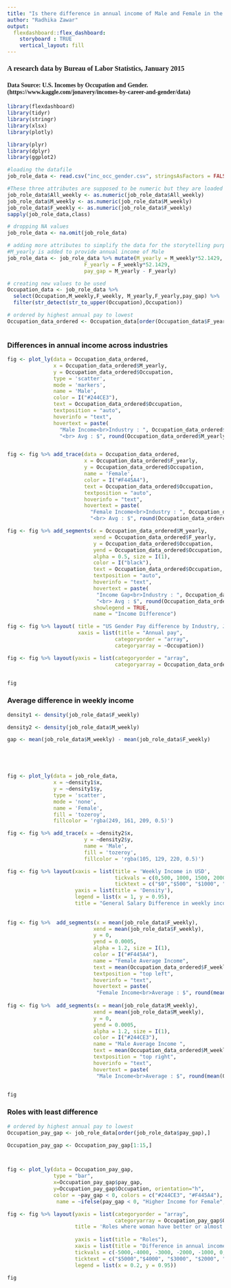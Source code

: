 ---
title: "Is there difference in annual income of Male and Female in the USA?"
author: "Radhika Zawar"
output: 
  flexdashboard::flex_dashboard:
    storyboard : TRUE
    vertical_layout: fill
---

<h4 style="font-size:16px;font-family:verdana;">A research data by Bureau of Labor Statistics, January 2015</h4>

<h4 style="font-size:14px;font-family:verdana;" href = "https://www.kaggle.com/jonavery/incomes-by-career-and-gender/data">Data Source: U.S. Incomes by Occupation and Gender. (https://www.kaggle.com/jonavery/incomes-by-career-and-gender/data) </h4>

```{r setup, include=FALSE}
library(flexdashboard)
library(tidyr)
library(stringr)
library(xlsx)
library(plotly)

library(plyr)
library(dplyr)
library(ggplot2)

#loading the datafile
job_role_data <- read.csv("inc_occ_gender.csv", stringsAsFactors = FALSE)

#These three attributes are supposed to be numeric but they are loaded as char so converting them in numeric
job_role_data$All_weekly <- as.numeric(job_role_data$All_weekly)
job_role_data$M_weekly <- as.numeric(job_role_data$M_weekly)
job_role_data$F_weekly <- as.numeric(job_role_data$F_weekly)
sapply(job_role_data,class)

# dropping NA values
job_role_data <- na.omit(job_role_data)

# adding more attributes to simplify the data for the storytelling purpose
#M_yearly is added to provide annual income of Male
job_role_data <- job_role_data %>% mutate(M_yearly = M_weekly*52.1429,
                         F_yearly = F_weekly*52.1429,
                         pay_gap = M_yearly - F_yearly)

# creating new values to be used
Occupation_data <- job_role_data %>%
  select(Occupation,M_weekly,F_weekly, M_yearly,F_yearly,pay_gap) %>%
  filter(str_detect(str_to_upper(Occupation),Occupation))

# ordered by highest annual pay to lowest
Occupation_data_ordered <- Occupation_data[order(Occupation_data$F_yearly),]



```

### Differences in annual income across industries

```{r}

fig <- plot_ly(data = Occupation_data_ordered,
               x = Occupation_data_ordered$M_yearly,
               y = Occupation_data_ordered$Occupation,
               type = 'scatter',
               mode = 'markers',
               name = 'Male',
               color = I("#244CE3"),
               text = Occupation_data_ordered$Occupation,
               textposition = "auto",
               hoverinfo = "text",
               hovertext = paste(
                 "Male Income<br>Industry : ", Occupation_data_ordered$Occupation,
                 "<br> Avg : $", round(Occupation_data_ordered$M_yearly)))


fig <- fig %>% add_trace(data = Occupation_data_ordered,
                         x = Occupation_data_ordered$F_yearly,
                         y = Occupation_data_ordered$Occupation,
                         name = 'Female',
                         color = I("#F445A4"),
                         text = Occupation_data_ordered$Occupation,
                         textposition = "auto",
                         hoverinfo = "text",
                         hovertext = paste(
                           "Female Income<br>Industry : ", Occupation_data_ordered$Occupation,
                           "<br> Avg : $", round(Occupation_data_ordered$F_yearly)))

fig <- fig %>% add_segments(x = Occupation_data_ordered$M_yearly,
                            xend = Occupation_data_ordered$F_yearly,
                            y = Occupation_data_ordered$Occupation,
                            yend = Occupation_data_ordered$Occupation,
                            alpha = 0.5, size = I(1),
                            color = I("black"),
                            text = Occupation_data_ordered$Occupation,
                            textposition = "auto",
                            hoverinfo = "text",
                            hovertext = paste(
                             "Income Gap<br>Industry : ", Occupation_data_ordered$Occupation,
                             "<br> Avg : $", round(Occupation_data_ordered$pay_gap)),
                            showlegend = TRUE,
                            name = "Income Difference")

fig <- fig %>% layout( title = "US Gender Pay difference by Industry, Jan 2015",
                       xaxis = list(title = "Annual pay",
                                   categoryorder = "array",
                                   categoryarray = ~Occupation))

fig <- fig %>% layout(yaxis = list(categoryorder = "array",
                                   categoryarray = Occupation_data_ordered$Occupation))


fig

```


### Average difference in weekly income

```{r}


density1 <- density(job_role_data$F_weekly)

density2 <- density(job_role_data$M_weekly)

gap <- mean(job_role_data$M_weekly) - mean(job_role_data$F_weekly)





fig <- plot_ly(data = job_role_data,
               x = ~density1$x, 
               y = ~density1$y, 
               type = 'scatter', 
               mode = 'none', 
               name = 'Female', 
               fill = 'tozeroy',
               fillcolor = 'rgba(249, 161, 209, 0.5)') 

fig <- fig %>% add_trace(x = ~density2$x, 
                         y = ~density2$y, 
                         name = 'Male', 
                         fill = 'tozeroy',
                         fillcolor = 'rgba(105, 129, 220, 0.5)') 

fig <- fig %>% layout(xaxis = list(title = 'Weekly Income in USD', 
                                   tickvals = c(0,500, 1000, 1500, 2000, 2500), 
                                   ticktext = c("$0","$500", "$1000", "$1500", "$2000", "$2500")),
                      yaxis = list(title = 'Density'),
                      legend = list(x = 1, y = 0.95),
                      title = "General Salary Difference in weekly income of Male and Female (Jan, 2015)")
  
  
fig <- fig %>%  add_segments(x = mean(job_role_data$F_weekly),
                            xend = mean(job_role_data$F_weekly),
                            y = 0,
                            yend = 0.0005,
                            alpha = 1.2, size = I(1),
                            color = I("#F445A4"),
                            name = "Female Average Income",
                            text = mean(Occupation_data_ordered$F_weekly),
                            textposition = "top left",
                            hoverinfo = "text",
                            hovertext = paste(
                             "Female Income<br>Average : $", round(mean(Occupation_data_ordered$F_weekly), digits=2))) 
  
fig <- fig %>%  add_segments(x = mean(job_role_data$M_weekly),
                            xend = mean(job_role_data$M_weekly),
                            y = 0,
                            yend = 0.0005,
                            alpha = 1.2, size = I(1),
                            color = I("#244CE3"),
                            name = "Male Average Income ",
                            text = mean(Occupation_data_ordered$M_weekly),
                            textposition = "top right",
                            hoverinfo = "text",
                            hovertext = paste(
                             "Male Income<br>Average : $", round(mean(Occupation_data_ordered$M_weekly), digits=2))) 


fig

```

### Roles with least difference

```{r}

# ordered by highest annual pay to lowest
Occupation_pay_gap <- job_role_data[order(job_role_data$pay_gap),]

Occupation_pay_gap <- Occupation_pay_gap[1:15,]



fig <- plot_ly(data = Occupation_pay_gap, 
               type = "bar", 
               x=Occupation_pay_gap$pay_gap, 
               y=Occupation_pay_gap$Occupation, orientation="h",
               color = ~pay_gap < 0, colors = c("#244CE3", "#F445A4"), alpha = 0.5,
                name = ~ifelse(pay_gap < 0, "Higher Income for Female", "Higher Income for Male")) 

fig <- fig %>% layout(yaxis = list(categoryorder = "array",
                                   categoryarray = Occupation_pay_gap$Occupation),
                      title = 'Roles where woman have better or almost equal salaries (Jan, 2015)',
                      
                      yaxis = list(title = "Roles"),
                      xaxis = list(title = "Difference in annual income in USD. Left of $0 : Female earn more & Right of $0 : Male earn more",
                      tickvals = c(-5000,-4000, -3000, -2000, -1000, 0, 1000), 
                      ticktext = c("$5000","$4000", "$3000", "$2000", "$1000", "$0", "$1000")),
                      legend = list(x = 0.2, y = 0.95))

fig

```  
 
 <style>

    .storyboard-nav .sbframelist {
        margin: 0 auto;
        width: 94%;
        height: 50px;
        overflow: hidden;
        text-shadow: none;
        margin-bottom: 8px;
    }

    .storyboard-nav .sbnext, .storyboard-nav .sbprev {
        float: left;
        width: 2%;
        height: 50px;
        font-size: 50px;
    }

    </style>